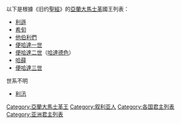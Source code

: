 以下是根據《旧约[[聖經|聖經]]》的[[亞蘭大馬士革|亞蘭大馬士革]]國王列表：
*[[利遜|利遜]]
*[[希旬|希旬]]
*[[他伯利們|他伯利們]]
*[[便哈達一世|便哈達一世]]
*[[便哈達二世|便哈達二世]]（[[哈達德色|哈達德色]]）
*[[哈薛|哈薛]]
*[[便哈達三世|便哈達三世]]
世系不明
*[[利汛|利汛]]

{{hist-stub}}

[[Category:亞蘭大馬士革王|Category:亞蘭大馬士革王]]
[[Category:叙利亚人|Category:叙利亚人]]
[[Category:各国君主列表|Category:各国君主列表]]
[[Category:亚洲君主列表|Category:亚洲君主列表]]